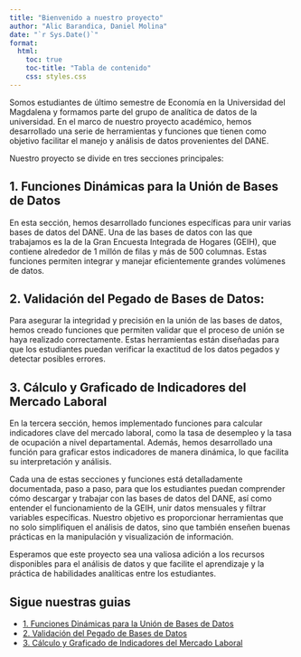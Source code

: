 ```yaml
---
title: "Bienvenido a nuestro proyecto"
author: "Alic Barandica, Daniel Molina"
date: "`r Sys.Date()`"
format:
  html:
    toc: true
    toc-title: "Tabla de contenido"
    css: styles.css
---
```


Somos estudiantes de último semestre de Economía en la Universidad del Magdalena y formamos parte del grupo de analítica de datos de la universidad. En el marco de nuestro proyecto académico, hemos desarrollado una serie de herramientas y funciones que tienen como objetivo facilitar el manejo y análisis de datos provenientes del DANE.

Nuestro proyecto se divide en tres secciones principales:

## 1. Funciones Dinámicas para la Unión de Bases de Datos

En esta sección, hemos desarrollado funciones específicas para unir varias bases de datos del DANE. Una de las bases de datos con las que trabajamos es la de la Gran Encuesta Integrada de Hogares (GEIH), que contiene alrededor de 1 millón de filas y más de 500 columnas. Estas funciones permiten integrar y manejar eficientemente grandes volúmenes de datos.

## 2. Validación del Pegado de Bases de Datos: 

Para asegurar la integridad y precisión en la unión de las bases de datos, hemos creado funciones que permiten validar que el proceso de unión se haya realizado correctamente. Estas herramientas están diseñadas para que los estudiantes puedan verificar la exactitud de los datos pegados y detectar posibles errores.

## 3. Cálculo y Graficado de Indicadores del Mercado Laboral

En la tercera sección, hemos implementado funciones para calcular indicadores clave del mercado laboral, como la tasa de desempleo y la tasa de ocupación a nivel departamental. Además, hemos desarrollado una función para graficar estos indicadores de manera dinámica, lo que facilita su interpretación y análisis.

Cada una de estas secciones y funciones está detalladamente documentada, paso a paso, para que los estudiantes puedan comprender cómo descargar y trabajar con las bases de datos del DANE, así como entender el funcionamiento de la GEIH, unir datos mensuales y filtrar variables específicas. Nuestro objetivo es proporcionar herramientas que no solo simplifiquen el análisis de datos, sino que también enseñen buenas prácticas en la manipulación y visualización de información.

Esperamos que este proyecto sea una valiosa adición a los recursos disponibles para el análisis de datos y que facilite el aprendizaje y la práctica de habilidades analíticas entre los estudiantes.

## Sigue nuestras guias

<ul>
  <li>
    <a href="merge_geih_explication_functions.html" target="_blank">1. Funciones Dinámicas para la Unión de Bases de Datos</a><br>
  </li>
  <li>
    <a href="data_validation.html" target="_blank">2. Validación del Pegado de Bases de Datos</a><br>
  </li>
  <li>
    <a href="calculate_indicators.html" target="_blank">3. Cálculo y Graficado de Indicadores del Mercado Laboral</a>
  </li>
</ul>
